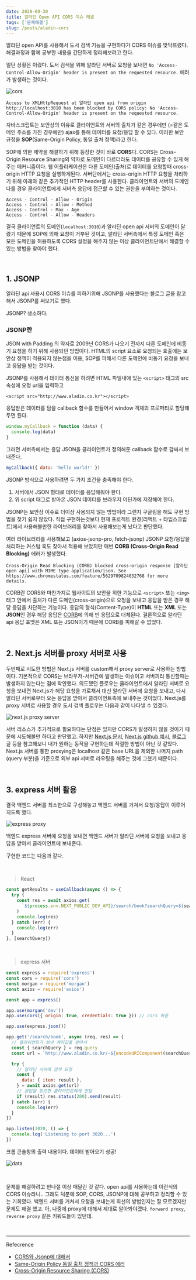 ```yaml
---
date: 2020-09-30
title: 알라딘 Open API CORS 이슈 해결
tags: ['문제해결']
slug: /posts/aladin-cors
---
```


알라딘 open API를 사용해서 도서 검색 기능을 구현하다가 CORS 이슈를 맞닥뜨렸다. 해결과정과 함께 공부한 내용을 간단하게 정리해보려고 한다.

일단 상황은 이랬다. 도서 검색을 위해 알라딘 서버로 요청을 보내면 `No 'Access-Control-Allow-Origin' header is present on the requested resource.` 에러가 발생하는 것이다.

![cors](https://i.postimg.cc/prx4jrRT/2020-09-30-14-46-38.png)

```
Access to XMLHttpRequest at 알라딘 open api from origin http://localhost:3010 has been blocked by CORS policy: No 'Access-Control-Allow-Origin' header is present on the requested resource.
```

자바스크립트는 보안상의 이유로 클라이언트와 서버의 출처가 같은 경우에만 (=같은 도메인 주소를 가진 경우에만) ajax를 통해 데이터를 요청/응답 할 수 있다. 이러한 보안 규정을 **SOP**(Same-Origin Policy, 동일 출처 정책)라고 한다.

SOP에 의한 제약을 해결하기 위해 등장한 것이 바로 **CORS**다. CORS는 Cross-Origin Resource Sharing의 약자로 도메인이 다르더라도 데이터를 공유할 수 있게 해주는 메커니즘이다. 웹 어플리케이션은 다른 도메인(출처)로 데이터를 요청할때 cross-origin HTTP 요청을 실행하게된다. 서버단에서는 cross-origin HTTP 요청을 처리하기 위해 아래와 같은 추가적인 HTTP header를 사용한다. 클라이언트와 서버의 도메인 다를 경우 클라이언트에게 서버측 응답에 접근할 수 있는 권한을 부여하는 것이다.

```
Access - Control - Allow - Origin
Access - Control - Allow - Method
Access - Control - Max - Age
Access - Control - Allow - Headers
```

결국 클라이언트의 도메인(`localhost:3010`)과 알라딘 open api 서버의 도메인이 달랐기 때문에 SOP에 의해 요청이 거부된 것이고, 알라딘 서버측에서 특정 도메인 혹은 모든 도메인을 허용하도록 CORS 설정을 해주지 않는 이상 클라이언트단에서 해결할 수 있는 방법을 찾아야 했다.

<br />

## 1. JSONP

알라딘 api 사용시 CORS 이슈를 피하기위해 JSONP를 사용했다는 블로그 글을 참고해서 JSONP를 써보기로 했다.

JSONP? 생소하다.

### JSONP란

JSON with Padding 의 약자로 2009년 CORS가 나오기 전까지 다른 도메인에 비동기 요청을 하기 위해 사용되던 방법이다. HTML의 script 요소로 요청되는 호출에는 보안상 정책이 적용되지 않는점을 이용, SOP를 피해서 다른 도메인에 비동기 요청을 보내고 응답을 받는 것이다.

JSONP를 사용해서 데이터 통신을 하려면 HTML 파일내에 있는 `<script>` 태그의 src 속성에 요청 url을 입력하고

```markup
<script src="http://www.aladin.co.kr"></script>
```

응답받은 데이터를 담을 callback 함수를 만들어서 window 객체의 프로퍼티로 할당해두면 된다.

```js
window.myCallback = function (data) {
  console.log(data)
}
```

그러면 서버측에서는 응답 JSON을 클라이언트가 정의해둔 callback 함수로 감싸서 보내준다.

```js
myCallback({ data: 'hello world!' })
```

JSONP 방식으로 사용하려면 두 가지 조건을 충족해야 한다.

1. 서버에서 JSON 형태로 데이터를 응답해줘야 한다.
2. 위 script 태그로 받아온 JSON 데이터를 브라우저 어딘가에 저장해야 한다.

JSONP는 보안상 이슈로 더이상 사용되지 않는 방법이라 그런지 구글링을 해도 구현 방법을 찾기 쉽지 않았다. 직접 구현하는것보다 현재 프로젝트 환경(리액트 + 타입스크립트)에서 사용해볼만한 라이브러리를 찾아서 사용해보는게 났다고 판단했다.

여러 라이브러리를 사용해보고 (axios-jsonp-pro, fetch-jsonp) JSONP 요청/응답을 처리하는 커스텀 훅도 찾아서 적용해 보았지만 매번 **CORB (Cross-Origin Read Blocking)** 에러가 발생했다.

```
Cross-Origin Read Blocking (CORB) blocked cross-origin response [알라딘 open api] with MIME type application/json. See https://www.chromestatus.com/feature/5629709824032768 for more details.
```

CORB란 CORS와 마찬가지로 웹사이트의 보안을 위한 기능으로 `<script>` 또는 `<img>` 태그 안에서 출처가 다른 도메인(cross-origin)으로 요청을 보내고 응답을 받은 경우 해당 응답을 차단하는 기능이다. 응답의 형식(Content-Type)이 **HTML** 또는 **XML** 또는 **JSON**인 경우 해당 응답은 [CORB](https://www.chromium.org/Home/chromium-security/corb-for-developers)에 의해 빈 응답으로 대체된다. 결론적으로 알라딘 api 응답 포맷은 XML 또는 JSON이기 때문에 CORB를 피해갈 수 없었다.

<br />

## 2. Next.js 서버를 proxy 서버로 사용

두번째로 시도한 방법은 Next.js 서버를 custom해서 proxy server로 사용하는 방법이다. 기본적으로 CORS는 브라우저-서버간에 발생하는 이슈이고 서버끼리 통신할때는 발생하지 않는다는 점에 착안했다. 의도했던 플로우는 클라이언트에서 알라딘 서버로 요청을 보내면 Next.js가 해당 요청을 가로채서 대신 알라딘 서버에 요청을 보내고, 다시 알라딘 서버로부터 오는 응답을 받아서 클라이언트측에 보내주는 것이었다. Next.js를 proxy 서버로 사용할 경우 도서 검색 플로우는 다음과 같이 나타낼 수 있겠다.

![next.js proxy server](https://i.postimg.cc/D0gDPhwc/2020-09-30-14-46-49.png)

서버 리소스가 추가적으로 필요하다는 단점은 있지만 CORS가 발생하지 않을 것이기 때문에 시도해볼만 하다고 판단했고. 하지만 [Next.js 문서](https://nextjs.org/docs/advanced-features/custom-server), [Next.js github 예시](https://github.com/vercel/next.js/blob/canary/examples/with-custom-reverse-proxy/server.js), [블로그](https://medium.com/bb-tutorials-and-thoughts/next-js-how-to-proxy-to-backend-server-987174737331) 글 등을 참고해보니 내가 원하는 동작을 구현하는데 적절한 방법이 아닌 것 같았다. Next.js 서버를 통한 proxying은 localhost 같은 base URL을 제외한 나머지 path (query 부분)을 기준으로 외부 api 서버로 라우팅을 해주는 것에 그쳤기 때문이다.

<br />

## 3. express 서버 활용

결국 백엔드 서버를 최소한으로 구성해놓고 백엔드 서버를 거쳐서 요청/응답이 이루어지도록 했다.

![express proxy](https://i.postimg.cc/9XtvhdYq/2020-09-30-14-47-02.png)

백엔드 express 서버에 요청을 보내면 백엔드 서버가 알라딘 서버에 요청을 보내고 응답을 받아서 클라이언트에 보내준다.

구현한 코드는 다음과 같다.

<br />

> React

```jsx
const getResults = useCallback(async () => {
  try {
    const res = await axios.get(
      `${process.env.NEXT_PUBLIC_DEV_API}/search/book?searchQuery=${searchQuery}`
    )
    console.log(res)
  } catch (err) {
    console.log(err)
  }
}, [searchQuery])
```

<br />

> express 서버

```js
const express = require('express')
const cors = require('cors')
const morgan = require('morgan')
const axios = require('axios')

const app = express()

app.use(morgan('dev'))
app.use(cors({ origin: true, credentials: true })) // cors 허용

app.use(express.json())

app.get('/search/book', async (req, res) => {
  // 클라이언트가 보낸 쿼리값을 받아서
  const { searchQuery } = req.query
  const url = `http://www.aladin.co.kr/~${encodeURIComponent(searchQuery)}`

  try {
    // 알라딘 서버에 검색 요청
    const {
      data: { item: result },
    } = await axios.get(url)
    // 응답을 받으면 클라이언트에게 전달
    if (result) res.status(200).send(result)
  } catch (err) {
    console.log(err)
  }
})

app.listen(3020, () => {
  console.log('Listening to port 3020...')
})
```

크롬 콘솔창의 출력 내용이다.
데이터 받아오기 성공!

![data](https://i.postimg.cc/J7YT6G6G/2020-09-30-12-42-14.png)

<br />

문제를 해결하려고 반나절 이상 매달린 것 같다. open api를 사용하는데 이런식의 CORS 이슈라니..
그래도 덕분에 SOP, CORS, JSONP에 대해 공부하고 정리할 수 있는 기회였다.
백엔드 서버를 거쳐서 요청을 보내는게 최선의 방법인지는 잘 모르겠지만 문제도 해결 했고.
아, 나중에 proxy에 대해서 제대로 알아봐야겠다. `forward proxy`, `reverse proxy` 같은 키워드들이 있던데.

<br />

---

Refecrence

- [CORS와 Jsonp에 대해서](https://medium.com/@simsimjae/cors%EC%99%80-jsonp%EC%97%90-%EB%8C%80%ED%95%B4%EC%84%9C-aa3ec0456e97)
- [Same-Origin Policy 동일 출처 정책과 CORS 에러](https://velog.io/@yejinh/CORS-4tk536f0db)
- [Cross-Origin Resource Sharing (CORS)](https://developer.mozilla.org/en-US/docs/Web/HTTP/CORS)
